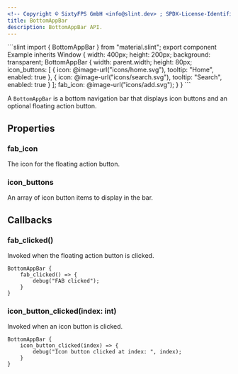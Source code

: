 ```yaml
---
<!-- Copyright © SixtyFPS GmbH <info@slint.dev> ; SPDX-License-Identifier: MIT -->
title: BottomAppBar
description: BottomAppBar API.
---
```



<CodeSnippetMD imagePath="" imageWidth="0" imageHeight="0" imageAlt="">
```slint
import { BottomAppBar } from "material.slint";
export component Example inherits Window {
    width: 400px;
    height: 200px;
    background: transparent;
    BottomAppBar {
        width: parent.width;
        height: 80px;
        icon_buttons: [
            { icon: @image-url("icons/home.svg"), tooltip: "Home", enabled: true },
            { icon: @image-url("icons/search.svg"), tooltip: "Search", enabled: true }
        ];
        fab_icon: @image-url("icons/add.svg");
    }
}
```
</CodeSnippetMD>

A `BottomAppBar` is a bottom navigation bar that displays icon buttons and an optional floating action button.

## Properties

### fab_icon
<SlintProperty propName="fab_icon" typeName="image">
The icon for the floating action button.
</SlintProperty>

### icon_buttons
<SlintProperty propName="icon_buttons" typeName="[IconButtonItem]">
An array of icon button items to display in the bar.
</SlintProperty>

## Callbacks

### fab_clicked()
Invoked when the floating action button is clicked.

```slint {2-4}
BottomAppBar {
    fab_clicked() => {
        debug("FAB clicked");
    }
}
```

### icon_button_clicked(index: int)
Invoked when an icon button is clicked.

```slint {2-4}
BottomAppBar {
    icon_button_clicked(index) => {
        debug("Icon button clicked at index: ", index);
    }
}
```